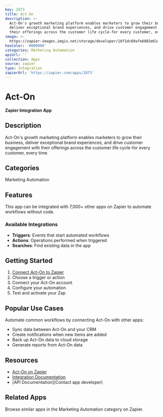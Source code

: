 ```yaml
---
key: 2873
title: Act-On
description: >-
  Act-On's growth marketing platform enables marketers to grow their business,
  deliver exceptional brand experiences, and drive customer engagement with
  their offerings across the customer life cycle-for every customer, every time.
image: >-
  https://zapier-images.imgix.net/storage/developer/16f1dc69afe6883e614b0031eaf9424c.jpg?auto=format%2Ccompress&ixlib=python-3.0.0&q=50
hexColor: '#000000'
categories: Marketing Automation
apiUrl: ''
collection: Apps
source: zapier
type: Integration
zapierUrl: 'https://zapier.com/apps/2873'
---
```

# Act-On

**Zapier Integration App**

## Description

Act-On's growth marketing platform enables marketers to grow their business, deliver exceptional brand experiences, and drive customer engagement with their offerings across the customer life cycle-for every customer, every time.

## Categories

Marketing Automation

## Features

This app can be integrated with 7,000+ other apps on Zapier to automate workflows without code.

### Available Integrations

- **Triggers**: Events that start automated workflows
- **Actions**: Operations performed when triggered
- **Searches**: Find existing data in the app

## Getting Started

1. [Connect Act-On to Zapier](https://zapier.com/apps/2873)
2. Choose a trigger or action
3. Connect your Act-On account
4. Configure your automation
5. Test and activate your Zap

## Popular Use Cases

Automate common workflows by connecting Act-On with other apps:

- Sync data between Act-On and your CRM
- Create notifications when new items are added
- Back up Act-On data to cloud storage
- Generate reports from Act-On data

## Resources

- [Act-On on Zapier](https://zapier.com/apps/2873)
- [Integration Documentation](https://zapier.com/apps/2873/integrations)
- [API Documentation](Contact app developer)

## Related Apps

Browse similar apps in the Marketing Automation category on Zapier.
